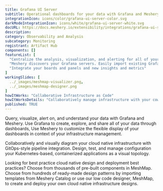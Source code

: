 ```yaml
---
title: Grafana UI Server
subtitle: Operational dashboards for your data with Grafana and Meshery
integrationIcon: icons/color/grafana-ui-server-color.svg
darkModeIntegrationIcon: icons/white/grafana-ui-server-white.svg
docURL: https://docs.meshery.io/extensibility/integrations/grafana-ui-server
description: 
category: Observability and Analysis
subcategory: Monitoring
registrant: Artifact Hub
components: []
featureList: [
  "Centralize the analysis, visualization, and alerting for all of your data with Grafana.",
  "Meshery discovers your Grafana servers. Easily import existing Grafana dashboards and panels into Meshery",
  "Integrate your boards and panels and new insights and metrics"
]
workingSlides: [
  ../_images/meshmap-visualizer.png,
  ../_images/meshmap-designer.png
]
howItWorks: "Collaborative Infrastructure as Code"
howItWorksDetails: "Collaboratively manage infrastructure with your coworkers synchronously sharing the same designs."
published: TRUE
---
```

<p>
Query, visualize, alert on, and understand your data with Grafana and Meshery. Use Grafana to create, explore, and share all of your data through dashboards,
Use Meshery to customize the flexible display of your dashboards in context of your infrastructure management.
</p>
<p>
    Collaboratively and visually diagram your cloud native infrastructure with GitOps-style pipeline integration. Design, test, and manage configuration your Kubernetes-based, containerized applications as a visual topology.
</p>
<p>
    Looking for best practice cloud native design and deployment best practices? Choose from thousands of pre-built components in MeshMap. Choose from hundreds of ready-made design patterns by importing templates from Meshery Catalog or use our low code designer, MeshMap, to create and deploy your own cloud native infrastructure designs.
</p>
